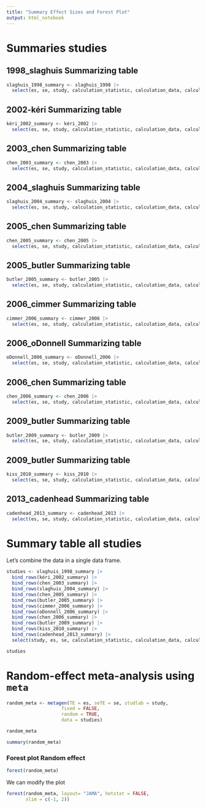 ```yaml
---
title: "Summary Effect Sizes and Forest Plot"
output: html_notebook
---
```


# Summaries studies

## 1998_slaghuis Summarizing table 

```r
slaghuis_1998_summary <- slaghuis_1998 |> 
  select(es, se, study, calculation_statistic, calculation_data, calculation_certainty)
```

## 2002-kéri Summarizing table 

```r
kéri_2002_summary <- kéri_2002 |> 
  select(es, se, study, calculation_statistic, calculation_data, calculation_certainty)
```

## 2003_chen Summarizing table 

```r
chen_2003_summary <- chen_2003 |> 
  select(es, se, study, calculation_statistic, calculation_data, calculation_certainty)
```

## 2004_slaghuis Summarizing table 

```r
slaghuis_2004_summary <- slaghuis_2004 |> 
  select(es, se, study, calculation_statistic, calculation_data, calculation_certainty)
```

## 2005_chen Summarizing table

```r
chen_2005_summary <- chen_2005 |> 
  select(es, se, study, calculation_statistic, calculation_data, calculation_certainty)
```

## 2005_butler Summarizing table

```r
butler_2005_summary <- butler_2005 |> 
  select(es, se, study, calculation_statistic, calculation_data, calculation_certainty)
```

## 2006_cimmer Summarizing table

```r
cimmer_2006_summary <- cimmer_2006 |> 
  select(es, se, study, calculation_statistic, calculation_data, calculation_certainty)
```

## 2006_oDonnell Summarizing table

```r
oDonnell_2006_summary <- oDonnell_2006 |> 
  select(es, se, study, calculation_statistic, calculation_data, calculation_certainty)
```

## 2006_chen Summarizing table

```r
chen_2006_summary <- chen_2006 |> 
  select(es, se, study, calculation_statistic, calculation_data, calculation_certainty)
```

## 2009_butler Summarizing table

```r
butler_2009_summary <- butler_2009 |> 
  select(es, se, study, calculation_statistic, calculation_data, calculation_certainty)
```

## 2009_butler Summarizing table

```r
kiss_2010_summary <- kiss_2010 |> 
  select(es, se, study, calculation_statistic, calculation_data, calculation_certainty)
```

## 2013_cadenhead Summarizing table

```r
cadenhead_2013_summary <- cadenhead_2013 |> 
  select(es, se, study, calculation_statistic, calculation_data, calculation_certainty)
```

# Summary table all studies

Let's combine the data in a single data frame.

```r
studies <- slaghuis_1998_summary |>
  bind_rows(kéri_2002_summary) |>
  bind_rows(chen_2003_summary) |>
  bind_rows(slaghuis_2004_summary) |>
  bind_rows(chen_2005_summary) |> 
  bind_rows(butler_2005_summary) |>
  bind_rows(cimmer_2006_summary) |> 
  bind_rows(oDonnell_2006_summary) |> 
  bind_rows(chen_2006_summary) |>
  bind_rows(butler_2009_summary) |>
  bind_rows(kiss_2010_summary) |>
  bind_rows(cadenhead_2013_summary) |>
  select(study, es, se, calculation_statistic, calculation_data, calculation_certainty)

studies
```


# Random-effect meta-analysis using `meta`

```r
random_meta <- metagen(TE = es, seTE = se, studlab = study, 
                    fixed = FALSE, 
                    random = TRUE, 
                    data = studies)

random_meta
```


```r
summary(random_meta)
```

### Forest plot Random effect

```r
forest(random_meta)
```


We can modify the plot

```r
forest(random_meta, layout= "JAMA", hetstat = FALSE, 
       xlim = c(-1, 2))
```


